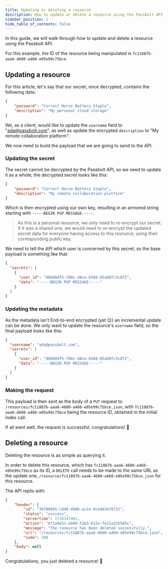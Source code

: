 ```yaml
---
title: Updating or deleting a resource
description: How to update or delete a resource using the Passbolt API
sidebar_position: 1
hide_table_of_contents: false
---
```


In this guide, we will walk through how to update and delete a resource using the Passbolt API.

For this example, the ID of the resource being manipulated is `fc11887b-aaa6-4600-a460-e05e99c75bce`.

## Updating a resource

For this article, let's say that our secret, once decrypted, contains the following data:

```json
{
    "password": "Correct Horse Battery Staple",
    "description": "My personal cloud storage"
}
```

We, as a client, would like to update the `username` field to "ada@passbolt.com",
as well as update the encrypted `description` to "My remote collaboration platform".

We now need to build the payload that we are going to send to the API.

### Updating the secret

The secret cannot be decrypted by the Passbolt API, so we need to update it as a whole, the decrypted secret looks like this:

```json
{
    "password": "Correct Horse Battery Staple",
    "description": "My remote collaboration platform"
}
```

Which is then encrypted using our own key, resulting in an armored string starting with `-----BEGIN PGP MESSAGE-----`.

> As this is a personal resource, we only need to re-encrypt our secret.
> If it was a shared one, we would need to re-encrypt the updated secret data for everyone having access to this resource, using their corresponding public key.

We need to tell the API which user is concerned by this secret, so the base payload is something like that:

```json
{
  "secrets": [
    {
      "user_id": "8bb80df5-700c-48ce-b568-85a60fc3c8f2",
      "data": "-----BEGIN PGP MESSAGE-----"
    }
  ]
}
```

### Updating the metadata

As the metadata isn't End-to-end encrypted (yet 😉) an incremental update can be done.
We only want to update the resource's `username` field, so the final payload looks like this:

```json
{
  "username": "ada@passbolt.com",
  "secrets": [
    {
      "user_id": "8bb80df5-700c-48ce-b568-85a60fc3c8f2",
      "data": "-----BEGIN PGP MESSAGE-----"
    }
  ]
}
```

### Making the request

This payload is then sent as the body of a `PUT` request to `/resources/fc11887b-aaa6-4600-a460-e05e99c75bce.json`, with `fc11887b-aaa6-4600-a460-e05e99c75bce` being the resource ID, obtained in the initial index call.

If all went well, the request is successful, congratulations! 🎉

## Deleting a resource

Deleting the resource is as simple as querying it.

In order to delete this resource, which has `fc11887b-aaa6-4600-a460-e05e99c75bce` as its ID,
a `DELETE` call needs to be made to the same URL as the update one, `/resource/fc11887b-aaa6-4600-a460-e05e99c75bce.json` for this resource.

The API replis with:

```json
{
    "header": {
        "id": "3bf00865-c849-4986-ac2a-0ced43e78731",
        "status": "success",
        "servertime": 1726147401,
        "action": "bf1a9a51-eb99-51b3-b15a-fe21a235585c",
        "message": "The resource has been deleted successfully.",
        "url": "/resources/fc11887b-aaa6-4600-a460-e05e99c75bce.json",
        "code": 200
    },
    "body": null
}
```

Congratulations, you just deleted a resource! 🎉
